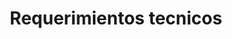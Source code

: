 ---
title: "Requerimientos tecnicos"
description: "Aqui le explicaremos todos los requisitos que debe tener para poder usar nuestro software."
slug: "requerimientos/Rf117"
---
